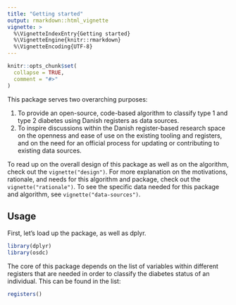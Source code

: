 ```yaml
---
title: "Getting started"
output: rmarkdown::html_vignette
vignette: >
  %\VignetteIndexEntry{Getting started}
  %\VignetteEngine{knitr::rmarkdown}
  %\VignetteEncoding{UTF-8}
---
```


```r
knitr::opts_chunk$set(
  collapse = TRUE,
  comment = "#>"
)
```

This package serves two overarching purposes:

1.  To provide an open-source, code-based algorithm to classify type 1
    and type 2 diabetes using Danish registers as data sources.
2.  To inspire discussions within the Danish register-based research
    space on the openness and ease of use on the existing tooling and
    registers, and on the need for an official process for updating or
    contributing to existing data sources.

To read up on the overall design of this package as well as on the
algorithm, check out the `vignette("design")`. For more explanation on
the motivations, rationale, and needs for this algorithm and package,
check out the `vignette("rationale")`. To see the specific data needed
for this package and algorithm, see `vignette("data-sources")`.

## Usage

First, let's load up the package, as well as dplyr.

```r
library(dplyr)
library(osdc)
```

The core of this package depends on the list of variables within
different registers that are needed in order to classify the diabetes
status of an individual. This can be found in the list:

```r
registers()
```

